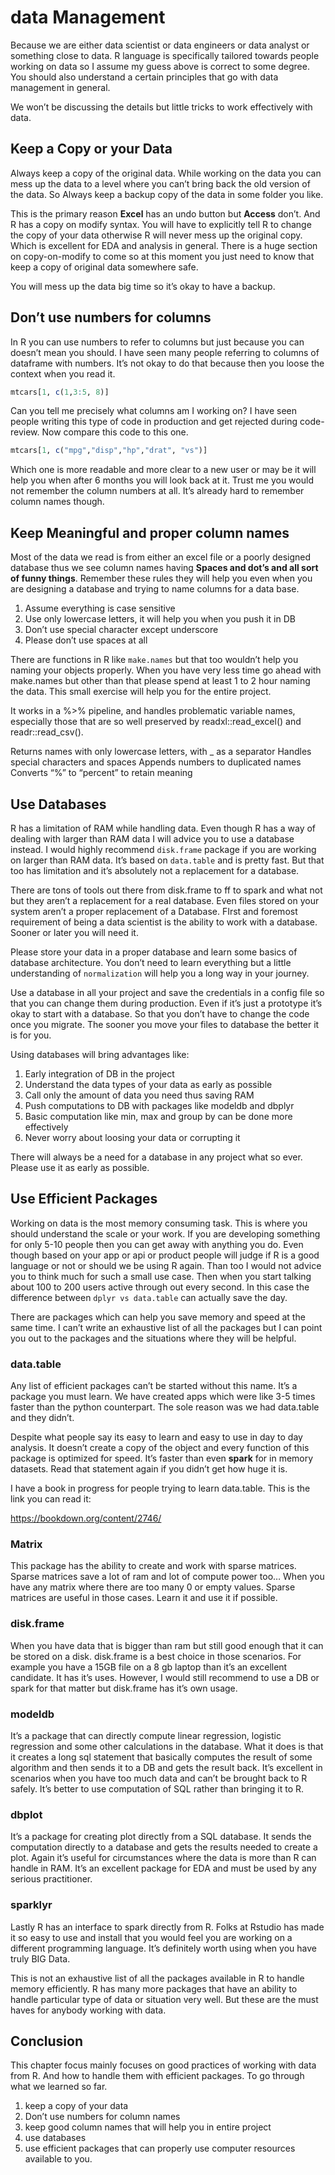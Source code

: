 # data Management {#dataManagement}

Because we are either data scientist or data engineers or data analyst or something close to data. R language is specifically tailored towards people working on data so I assume my guess above is correct to some degree. You should also understand a certain principles that go with data management in general.

We won't be discussing the details but little tricks to work effectively with data.

## Keep a Copy or your Data

Always keep a copy of the original data. While working on the data you can mess up the data to a level where you can't bring back the old version of the data. So Always keep a backup copy of the data in some folder you like.

This is the primary reason **Excel** has an undo button but **Access** don't. And R has a copy on modify syntax. You will have to explicitly tell R to change the copy of your data otherwise R will never mess up the original copy. Which is excellent for EDA and analysis in general. There is a huge section on copy-on-modify to come so at this moment you just need to know that keep a copy of original data somewhere safe.

You will mess up the data big time so it's okay to have a backup.

## Don't use numbers for columns

In R you can use numbers to refer to columns but just because you can doesn't mean you should. I have seen many people referring to columns of dataframe with numbers. It's not okay to do that because then you loose the context when you read it.

```r

mtcars[1, c(1,3:5, 8)]
```

Can you tell me precisely what columns am I working on? I have seen people writing this type of code in production and get rejected during code-review. Now compare this code to this one.

```r

mtcars[1, c("mpg","disp","hp","drat", "vs")]
```

Which one is more readable and more clear to a new user or may be it will help you when after 6 months you will look back at it. Trust me you would not remember the column numbers at all. It's already hard to remember column names though.

## Keep Meaningful and proper column names

Most of the data we read is from either an excel file or a poorly designed database thus we see column names having **Spaces and dot's and all sort of funny things**. Remember these rules they will help you even when you are designing a database and trying to name columns for a data base.

1.  Assume everything is case sensitive
2.  Use only lowercase letters, it will help you when you push it in DB
3.  Don't use special character except underscore
4.  Please don't use spaces at all

There are functions in R like `make.names` but that too wouldn't help you naming your objects properly. When you have very less time go ahead with make.names but other than that please spend at least 1 to 2 hour naming the data. This small exercise will help you for the entire project.

It works in a %>% pipeline, and handles problematic variable names, especially those that are so well preserved by readxl::read_excel() and readr::read_csv().

Returns names with only lowercase letters, with _ as a separator
Handles special characters and spaces
Appends numbers to duplicated names
Converts “%” to “percent” to retain meaning

## Use Databases

R has a limitation of RAM while handling data. Even though R has a way of dealing with larger than RAM data I will advice you to use a database instead. I would highly recommend `disk.frame` package if you are working on larger than RAM data. It's based on `data.table` and is pretty fast. But that too has limitation and it's absolutely not a replacement for a database.

There are tons of tools out there from disk.frame to ff to spark and what not but they aren't a replacement for a real database. Even files stored on your system aren't a proper replacement of a Database. FIrst and foremost requirement of being a data scientist is the ability to work with a database. Sooner or later you will need it.

Please store your data in a proper database and learn some basics of database architecture. You don't need to learn everything but a little understanding of `normalization` will help you a long way in your journey.

Use a database in all your project and save the credentials in a config file so that you can change them during production. Even if it's just a prototype it's okay to start with a database. So that you don't have to change the code once you migrate. The sooner you move your files to database the better it is for you.

Using databases will bring advantages like:

1.  Early integration of DB in the project
2.  Understand the data types of your data as early as possible
3.  Call only the amount of data you need thus saving RAM
4.  Push computations to DB with packages like modeldb and dbplyr
5.  Basic computation like min, max and group by can be done more effectively
6.  Never worry about loosing your data or corrupting it

There will always be a need for a database in any project what so ever. Please use it as early as possible.

## Use Efficient Packages

Working on data is the most memory consuming task. This is where you should understand the scale or your work. If you are developing something for only 5-10 people then you can get away with anything you do. Even though based on your app or api or product people will judge if R is a good language or not or should we be using R again. Than too I would not advice you to think much for such a small use case. Then when you start talking about 100 to 200 users active through out every second. In this case the difference between `dplyr vs data.table` can actually save the day.

There are packages which can help you save memory and speed at the same time. I can't write an exhaustive list of all the packages but I can point you out to the packages and the situations where they will be helpful.

### data.table

Any list of efficient packages can't be started without this name. It's a package you must learn. We have created apps which were like 3-5 times faster than the python counterpart. The sole reason was we had data.table and they didn't.

Despite what people say its easy to learn and easy to use in day to day analysis. It doesn't create a copy of the object and every function of this package is optimized for speed. It's faster than even **spark** for in memory datasets. Read that statement again if you didn't get how huge it is.

I have a book in progress for people trying to learn data.table. This is the link you can read it:

<https://bookdown.org/content/2746/>

### Matrix

This package has the ability to create and work with sparse matrices. Sparse matrices save a lot of ram and lot of compute power too... When you have any matrix where there are too many 0 or empty values. Sparse matrices are useful in those cases. Learn it and use it if possible.

### disk.frame

When you have data that is bigger than ram but still good enough that it can be stored on a disk. disk.frame is a best choice in those scenarios. For example you have a 15GB file on a 8 gb laptop than it's an excellent candidate. It has it's uses. However, I would still recommend to use a DB or spark for that matter but disk.frame has it's own usage.

### modeldb

It's a package that can directly compute linear regression, logistic regression and some other calculations in the database. What it does is that it creates a long sql statement that basically computes the result of some algorithm and then sends it to a DB and gets the result back. It's excellent in scenarios when you have too much data and can't be brought back to R safely. It's better to use computation of SQL rather than bringing it to R.

### dbplot

It's a package for creating plot directly from a SQL database. It sends the computation directly to a database and gets the results needed to create a plot. Again it's useful for circumstances where the data is more than R can handle in RAM. It's an excellent package for EDA and must be used by any serious practitioner.

### sparklyr

Lastly R has an interface to spark directly from R. Folks at Rstudio has made it so easy to use and install that you would feel you are working on a different programming language. It's definitely worth using when you have truly BIG Data.

This is not an exhaustive list of all the packages available in R to handle memory efficiently. R has many more packages that have an ability to handle particular type of data or situation very well. But these are the must haves for anybody working with data.

## Conclusion

This chapter focus mainly focuses on good practices of working with data from R. And how to handle them with efficient packages. To go through what we learned so far.

1.  keep a copy of your data
2.  Don't use numbers for column names
3.  keep good column names that will help you in entire project
4.  use databases
5.  use efficient packages that can properly use computer resources available to you.
